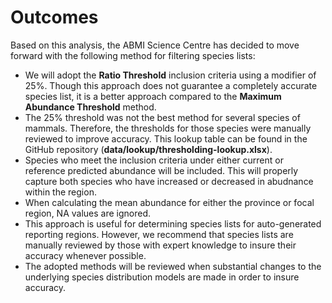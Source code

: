 # Outcomes

Based on this analysis, the ABMI Science Centre has decided to move forward with the following method for filtering species lists:

- We will adopt the **Ratio Threshold** inclusion criteria using a modifier of 25%. Though this approach does not guarantee a completely accurate species list, it is a better approach compared to the **Maximum Abundance Threshold** method.
- The 25% threshold was not the best method for several species of mammals. Therefore, the thresholds for those species were manually reviewed to improve accuracy. This lookup table can be found in the GitHub repository (**data/lookup/thresholding-lookup.xlsx**).
- Species who meet the inclusion criteria under either current or reference predicted abundance will be included. This will properly capture both species who have increased or decreased in abudnance within the region.
- When calculating the mean abundance for either the province or focal region, NA values are ignored.
- This approach is useful for determining species lists for auto-generated reporting regions. However, we recommend that species lists are manually reviewed by those with expert knowledge to insure their accuracy whenever possible. 
- The adopted methods will be reviewed when substantial changes to the underlying species distribution models are made in order to insure accuracy.
